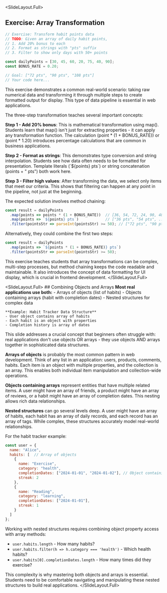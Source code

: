 
<SlideLayout.Full>
## Exercise: Array Transformation
<CodeDisplay >
  <File name="example.js">
    
```javascript
// Exercise: Transform habit points data
// TODO: Given an array of daily habit points,
// 1. Add 20% bonus to each
// 2. Format as strings with "pts" suffix
// 3. Filter to show only days with 50+ points

const dailyPoints = [30, 45, 60, 20, 75, 40, 90];
const BONUS_RATE = 0.20;

// Goal: ["72 pts", "90 pts", "108 pts"]
// Your code here...
```
    
  </File>
</CodeDisplay>
<Notes>
This exercise demonstrates a common real-world scenario: taking raw numerical data and transforming it through multiple steps to create formatted output for display. This type of data pipeline is essential in web applications.

The three-step transformation teaches several important concepts:

**Step 1 - Add 20% bonus**: This is mathematical transformation using map(). Students learn that map() isn't just for extracting properties - it can apply any transformation function. The calculation (point * (1 + BONUS_RATE)) or (point * 1.20) introduces percentage calculations that are common in business applications.

**Step 2 - Format as strings**: This demonstrates type conversion and string interpolation. Students see how data often needs to be formatted for presentation. Template literals (\`${points} pts\`) or string concatenation (points + " pts") both work here.

**Step 3 - Filter high values**: After transforming the data, we select only items that meet our criteria. This shows that filtering can happen at any point in the pipeline, not just at the beginning.

The expected solution involves method chaining:
```javascript
const result = dailyPoints
  .map(points => points * (1 + BONUS_RATE))  // [36, 54, 72, 24, 90, 48, 108]
  .map(points => `${points} pts`)            // ["36 pts", "54 pts", ...]
  .filter(pointsStr => parseInt(pointsStr) >= 50); // ["72 pts", "90 pts", "108 pts"]
```

Alternatively, they could combine the first two steps:
```javascript
const result = dailyPoints
  .map(points => `${points * (1 + BONUS_RATE)} pts`)
  .filter(pointsStr => parseInt(pointsStr) >= 50);
```

This exercise teaches students that array transformations can be complex, multi-step processes, but method chaining keeps the code readable and maintainable. It also introduces the concept of data formatting for UI display, which is crucial in frontend development.
</Notes>
</SlideLayout.Full>

<SlideLayout.Full>
  <FlexBox alignItems="center" justifyContent="center" flexDirection="column">
    ## Combining Objects and Arrays
    **Most real applications use both:**
    - Arrays of objects (list of habits)
    - Objects containing arrays (habit with completion dates)
    - Nested structures for complex data
    
    **Example: Habit Tracker Data Structure**
    - User object contains array of habits
    - Each habit is an object with properties
    - Completion history is array of dates
  </FlexBox>
<Notes>
This slide addresses a crucial concept that beginners often struggle with: real applications don't use objects OR arrays - they use objects AND arrays together in sophisticated data structures.

**Arrays of objects** is probably the most common pattern in web development. Think of any list in an application: users, products, comments, habits. Each item is an object with multiple properties, and the collection is an array. This enables both individual item manipulation and collection-wide operations.

**Objects containing arrays** represent entities that have multiple related items. A user might have an array of friends, a product might have an array of reviews, or a habit might have an array of completion dates. This nesting allows rich data relationships.

**Nested structures** can go several levels deep. A user might have an array of habits, each habit has an array of daily records, and each record has an array of tags. While complex, these structures accurately model real-world relationships.

For the habit tracker example:
```javascript
const user = {
  name: "Alice",
  habits: [  // Array of objects
    {
      name: "Exercise",
      category: "health",
      completionDates: ["2024-01-01", "2024-01-02"], // Object containing array
      streak: 2
    },
    {
      name: "Reading",
      category: "learning", 
      completionDates: ["2024-01-01"],
      streak: 1
    }
  ]
};
```

Working with nested structures requires combining object property access with array methods:
- `user.habits.length` - How many habits?
- `user.habits.filter(h => h.category === 'health')` - Which health habits?
- `user.habits[0].completionDates.length` - How many times did they exercise?

This complexity is why mastering both objects and arrays is essential. Students need to be comfortable navigating and manipulating these nested structures to build real applications.
</Notes>
</SlideLayout.Full>